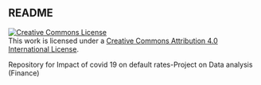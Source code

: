## README

<a rel="license" href="http://creativecommons.org/licenses/by/4.0/">
  <img alt="Creative Commons License" style="border-width:0" 
       src="https://i.creativecommons.org/l/by/4.0/88x31.png" />
</a>
<br />
This work is licensed under a <a rel="license" href="http://creativecommons.org/licenses/by/4.0/">
Creative Commons Attribution 4.0 International License</a>.


Repository for Impact of covid 19 on default rates-Project on Data analysis (Finance)